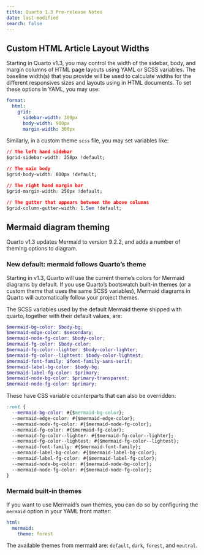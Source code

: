 ```yaml
---
title: Quarto 1.3 Pre-release Notes
date: last-modified
search: false
---
```


## Custom HTML Article Layout Widths

Starting in Quarto v1.3, you may control the width of the sidebar, body, and margin columns of HTML page layouts using YAML or SCSS variables. The baseline width(s) that you provide will be used to calculate widths for the different responsives sizes and layouts using in HTML documents. To set these options in YAML, you may use:

```yml
format:
  html: 
    grid:
      sidebar-width: 300px
      body-width: 900px
      margin-width: 300px
```

Similarly, in a custom theme `scss` file, you may set variables like:

```css
// The left hand sidebar
$grid-sidebar-width: 250px !default;

// The main body
$grid-body-width: 800px !default;

// The right hand margin bar
$grid-margin-width: 250px !default;

// The gutter that appears between the above columns
$grid-column-gutter-width: 1.5em !default;
```

## Mermaid diagram theming

Quarto v1.3 updates Mermaid to version 9.2.2, and adds a number of theming options to diagram.

### New default: mermaid follows Quarto's theme

Starting in v1.3, Quarto will use the current theme's colors for Mermaid diagrams by default. If you use Quarto's bootswatch built-in themes (or a custom theme that uses the same SCSS variables), Mermaid diagrams in Quarto will automatically follow your project themes.

The SCSS variables used by the default Mermaid theme shipped with quarto, together with their default values, are:

```scss
$mermaid-bg-color: $body-bg;
$mermaid-edge-color: $secondary;
$mermaid-node-fg-color: $body-color;
$mermaid-fg-color: $body-color;
$mermaid-fg-color--lighter: $body-color-lighter;
$mermaid-fg-color--lightest: $body-color-lightest;
$mermaid-font-family: $font-family-sans-serif;
$mermaid-label-bg-color: $body-bg;
$mermaid-label-fg-color: $primary;
$mermaid-node-bg-color: $primary-transparent;
$mermaid-node-fg-color: $primary;
```

These have CSS variable counterparts that can also be overridden:

```css
:root {
  --mermaid-bg-color: #{$mermaid-bg-color};
  --mermaid-edge-color: #{$mermaid-edge-color};
  --mermaid-node-fg-color: #{$mermaid-node-fg-color};
  --mermaid-fg-color: #{$mermaid-fg-color};
  --mermaid-fg-color--lighter: #{$mermaid-fg-color--lighter};
  --mermaid-fg-color--lightest: #{$mermaid-fg-color--lightest};
  --mermaid-font-family: #{$mermaid-font-family};
  --mermaid-label-bg-color: #{$mermaid-label-bg-color};
  --mermaid-label-fg-color: #{$mermaid-label-fg-color};
  --mermaid-node-bg-color: #{$mermaid-node-bg-color};
  --mermaid-node-fg-color: #{$mermaid-node-fg-color};
}
```

### Mermaid built-in themes

If you want to use Mermaid's own themes, you can do so by configuring the `mermaid` option in your YAML front matter:

```yml
html:
  mermaid:
    theme: forest
```

The available themes from mermaid are: `default`, `dark`, `forest`, and `neutral`.

